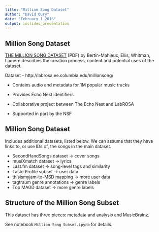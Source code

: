 ```yaml
---
title: "Million Song Dataset"
author: "David Oury"
date: "February 1 2016"
output: ioslides_presentation
---
```


## Million Song Dataset

[THE MILLION SONG DATASET](https://www.fbi.h-da.de/fileadmin/personal/i.schestag/Allgemein/BertEWL11-msd.pdf) (PDF) by Bertin-Mahieux, Ellis, Whitman, Lamere 
describes the creation process, content and potential uses of the dataset. 

Dataset - http://labrosa.ee.columbia.edu/millionsong/ 

- Contains audio and metadata for 1M popular music tracks 
- Provides Echo Nest identifiers

- Collaborative project between The Echo Nest and LabROSA 
- Supported in part by the NSF

## Million Song Dataset


Includes additional datasets, listed below.
We can assume that they have links to, or use IDs of, the
songs in the main dataset.

-  SecondHandSongs dataset -> cover songs
-  musiXmatch dataset -> lyrics
-  Last.fm dataset -> song-level tags and similarity
-  Taste Profile subset -> user data
-  thisismyjam-to-MSD mapping -> more user data
-  tagtraum genre annotations -> genre labels
-  Top MAGD dataset -> more genre labels
    
## Structure of the Million Song Subset

This dataset has three pieces: metadata and analysis and MusicBrainz.

See notebook `Million Song Subset.ipynb`
for details. 
